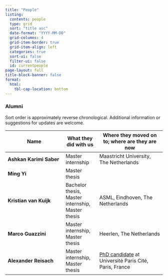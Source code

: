 ```yaml
---
title: "People"
listing:
  contents: people
  type: grid
  sort: "title asc"
  date-format: "YYYY-MM-DD"
  grid-columns: 4
  grid-item-border: true
  grid-item-align: left
  categories: true
  sort-ui: false
  filter-ui: false
  id: currentpeople
page-layout: full
title-block-banner: false
format:
  html:
    tbl-cap-location: bottom
---
```

<!-- https://quarto.org/docs/websites/website-listings -->

::: {#currentpeople}
:::

### Alumni

Sort order is approximately reverse chronological. Additional information or suggestions for updates are welcome. 

| Name         | What they did with us | Where they moved on to; where are they are now |
| --------------- | --------- | ----------------- |
| **Ashkan Karimi Saber** | Master internship | Maastricht University, The Netherlands |
| **Ming Yi** | Master thesis | |
| **Kristian van Kuijk** | Bachelor thesis, Master internship, Master thesis | ASML, Eindhoven, The Netherlands |
| **Marco Guazzini** | Master internship, Master thesis | Heerlen, The Netherlands |
| **Alexander Reisach** | Master internship, Master thesis | [PhD candidate](https://scriddie.github.io) at Université Paris Cité, Paris, France |
